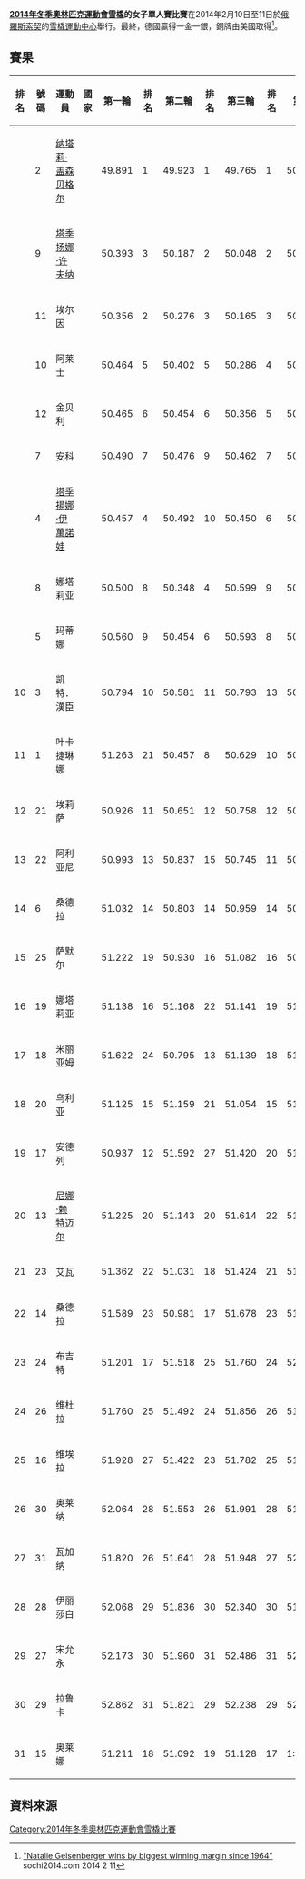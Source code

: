 {{Infobox Olympic event
|event = 雪橇女子單人賽
|games = 2014年冬季
|image = [[Image:Luge_pictogram.svg|50px]]
|caption = 
|venue = [[雪橇運動中心|雪橇運動中心]]
|dates = 2014年2月10日-11日
|competitors = 31
|nations = 16
|win_value = 3:19.768
|gold = [[纳塔莉·盖森贝格尔|纳塔莉·盖森贝格尔]]
|goldNOC = GER
|silver = [[塔季扬娜·许夫纳|塔季扬娜·许夫纳]]
|silverNOC = GER
|bronze = 埃尔因 
|bronzeNOC = USA
|prev=[[2010年冬季奧林匹克運動會雪橇比賽－女子個人|2010]]
|next=[[2018年冬季奧林匹克運動會雪橇比賽－女子個人|2018]]
}}

'''[[2014年冬季奧林匹克運動會|2014年冬季奧林匹克運動會]][[2014年冬季奧林匹克運動會雪橇比賽|雪橇]]的女子單人賽比賽'''在2014年2月10日至11日於[[俄羅斯|俄羅斯]][[索契|索契]]的[[雪橇運動中心|雪橇運動中心]]舉行。最終，德國贏得一金一銀，銅牌由美國取得<ref>[http://www.sochi2014.com/en/news-natalie-geisenberger-wins-by-biggest-winning-margin-since-1964 "Natalie Geisenberger wins by biggest winning margin since 1964"] {{Wayback|url=http://www.sochi2014.com/en/news-natalie-geisenberger-wins-by-biggest-winning-margin-since-1964 |date=20140307005856 }} sochi2014.com 2014 2 11</ref>。

==賽果==
{| class="wikitable sortable" style="text-align:center"
|- bgcolor=efefef
!排名!!號碼!!運動員!! 國家 !!第一輪 !!排名 !!第二輪 !!排名!!第三輪!!排名!!第四輪 !!排名!!總計!!差距
|-
| {{gold01}}
| 2
| align="left" | [[纳塔莉·盖森贝格尔|纳塔莉·盖森贝格尔]]
|align=left| {{flagIOC|GER|2014年冬季}}
| 49.891
|1
| 49.923
|1
| 49.765
|1
| 50.189
|1
| 3:19.768
| —
|-
| {{silver02}}
| 9
|align="left" | [[塔季扬娜·许夫纳|塔季扬娜·许夫纳]]
|align=left| {{flagIOC|GER|2014年冬季}}
| 50.393
|3
| 50.187
|2
| 50.048
|2
| 50.279
|2
| 3:20.907
| +1.139
|-
| {{bronze03}}
| 11
|align="left" | 埃尔因 
|align=left| {{flagIOC|USA|2014年冬季}}
| 50.356
|2
| 50.276
|3
| 50.165
|3
| 50.348
|3
| 3:21.145
| +1.377
|-
| {{sort|04|4}}
| 10
|align="left" | 阿莱士
|align=left| {{flagIOC|CAN|2014年冬季}}
| 50.464
|5
| 50.402
|5
| 50.286
|4 
| 50.426
|5
| 3:21.578
| +1.810
|-
| {{sort|05|5}}
| 12
|align="left" | 金贝利
|align=left| {{flagIOC|CAN|2014年冬季}}
| 50.465
|6
| 50.454
|6
| 50.356
|5
| 50.620
|11
| 3:21.895
| +2.127
|-
| {{sort|06|6}}
| 7
|align="left" | 安科
|align=left| {{flagIOC|GER|2014年冬季}}
| 50.490
|7
| 50.476
|9
| 50.462
|7
| 50.532
|7
| 3:21.960
| +2.192
|-
| {{sort|07|7}}
| 4
| align="left" | [[塔季揚娜·伊萬諾娃|塔季揚娜·伊萬諾娃]]
|align=left| {{flagIOC|RUS|2014年冬季}}
| 50.457
|4
| 50.492
|10
| 50.450
|6
| 50.607
|9
| 3:22.006
| +2.238
|-
| {{sort|08|8}}
| 8
|align="left" |  娜塔莉亚 
|align=left| {{flagIOC|RUS|2014年冬季}}
| 50.500
|8
| 50.348
|4
| 50.599
|9
| 50.620
|11
| 3:22.067
| +2.299
|-
| {{sort|09|9}}
| 5
|align="left" | 玛蒂娜
|align=left| {{flagIOC|SUI|2014年冬季}}
| 50.560
|9
| 50.454
|6
| 50.593
|8
| 50.559
|8
| 3:22.166
| +2.398
|-
| 10
| 3
| align="left" | 凯特．漢臣 
|align=left| {{flagIOC|USA|2014年冬季}}
| 50.794
|10
| 50.581
|11
| 50.793
|13
| 50.499
|6
| 3:22.667
| +2.889
|-
| 11
| 1
|align="left" | 叶卡捷琳娜
|align=left| {{flagIOC|RUS|2014年冬季}}
| 51.263
|21
| 50.457
|8
| 50.629
|10
| 50.382
|4
| 3:22.731
| +2.963
|-
| 12
| 21
|align="left" | 埃莉萨
|align=left| {{flagIOC|LAT|2014年冬季}}
| 50.926
|11
| 50.651
|12
| 50.758
|12
| 50.736
|13
| 3:23.071
| +3.303
|-
| 13
| 22
|align="left" | 阿利亚尼 
|align=left| {{flagIOC|CAN|2014年冬季}}
| 50.993
|13
| 50.837
|15
| 50.745
|11
| 50.608
|10
| 3:23.183
| +3.415
|-
| 14
| 6
|align="left" | 桑德拉 
|align=left| {{flagIOC|ITA|2014年冬季}}
| 51.032
|14
| 50.803
|14
| 50.959
|14
| 50.962
|15
| 3:23.756
| +3.988
|-
| 15
| 25
|align="left" | 萨默尔
|align=left| {{flagIOC|USA|2014年冬季}}
| 51.222
|19
| 50.930
|16
| 51.082
|16
| 50.909
|14
| 3:24.143
| +4.375
|-
| 16
| 19
|align="left" | 娜塔莉亚
|align=left| {{flagIOC|POL|2014年冬季}}
| 51.138
|16
| 51.168
|22
| 51.141
|19
| 51.199
|18
| 3:24.646
| +4.878
|-
| 17
| 18
|align="left" | 米丽亚姆 
|align=left| {{flagIOC|AUT|2014年冬季}}
| 51.622
|24
| 50.795
|13
| 51.139
|18
| 51.109
|16
| 3:24.665
| +4.897
|-
| 18
| 20
|align="left" | 乌利亚
|align=left| {{flagIOC|LAT|2014年冬季}}
| 51.125
|15
| 51.159
|21
| 51.054
|15
| 51.347
|21
| 3:24.685
| +4.917
|-
| 19
| 17
|align="left" | 安德列
|align=left| {{flagIOC|ITA|2014年冬季}}
| 50.937
|12
| 51.592
|27
| 51.420
|20
| 51.290
|20
| 3:25.239
| +5.291
|-
| 20
| 13
|align="left" | [[尼娜·赖特迈尔|尼娜·赖特迈尔]]
|align=left| {{flagIOC|AUT|2014年冬季}}
| 51.225
|20
| 51.143
|20
| 51.614
|22
| 51.174
|17
| 3:25.156
| +5.388
|-
| 21
| 23
|align="left" | 艾瓦
|align=left| {{flagIOC|POL|2014年冬季}}
| 51.362
|22
| 51.031
|18
| 51.424
|21
| 51.550
|22
| 3:25.367
| +5.599
|-
| 22
| 14
|align="left" |桑德拉
|align=left| {{flagIOC|ITA|2014年冬季}}
| 51.589
|23
| 50.981
|17
| 51.678
|23
| 51.258
|19
| 3:25.506
| +5.738
|-
| 23
| 24
|align="left" | 布吉特
|align=left| {{flagIOC|AUT|2014年冬季}}
| 51.201
|17
| 51.518
|25
| 51.760
|24
| 52.097
|28
| 3:26.576
| +6.808
|-
| 24
| 26
|align="left" | 维杜拉 
|align=left| {{Nowrap|{{flagIOC|CZE|2014年冬季}}}}
| 51.760
|25
| 51.492
|24
| 51.856
|26
| 51.567
|24
| 3:26.675
| +6.907
|-
| 25
| 16
|align="left" | 维埃拉
|align=left| {{flagIOC|SVK|2014年冬季}}
| 51.928
|27
| 51.422
|23
| 51.782
|25
| 51.565
|23
| 3:26.697
| +6.929
|-
| 26
| 30
|align="left" | 奥莱纳
|align=left| {{flagIOC|UKR|2014年冬季}}
| 52.064
|28
| 51.553
|26
| 51.991
|28
| 51.889
|26
| 3:27.497
| +7.729
|-
| 27
| 31
|align="left" | 瓦加纳
|align=left| {{flagIOC|FRA|2014年冬季}}
| 51.820
|26
| 51.641
|28
| 51.948
|27
| 52.183
|30
| 3:27.592
| +7.824
|-
| 28
| 28
|align="left" | 伊丽莎白
|align=left| {{flagIOC|KAZ|2014年冬季}}
| 52.068
|29
| 51.836
|30
| 52.340
|30
| 51.841
|25
| 3:28.085
| +8.317
|-
| 29
| 27
|align="left" | 宋允永
|align=left| {{flagIOC|KOR|2014年冬季}}
| 52.173
|30
| 51.960
|31
| 52.486
|31
| 52.124
|29
| 3:28.743
| +8.975
|-
| 30
| 29
|align="left" | 拉鲁卡
|align=left| {{flagIOC|ROU|2014年冬季}}
| 52.862
|31
| 51.821
|29
| 52.238
|29
| 52.083
|27
| 3:29.004
| +9.236
|-
| 31
| 15
|align="left" | 奥莱娜
|align=left| {{flagIOC|UKR|2014年冬季}}
| 51.211
|18
| 51.092
|19
| 51.128
|17
| 1:01:416
|31
| 3:34.847
| +15.079
|}

==資料來源==
{{reflist}}

[[Category:2014年冬季奧林匹克運動會雪橇比賽|Category:2014年冬季奧林匹克運動會雪橇比賽]]